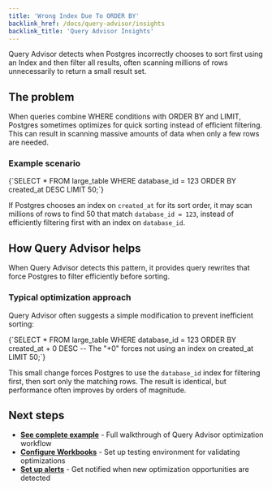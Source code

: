 ```yaml
---
title: 'Wrong Index Due To ORDER BY'
backlink_href: /docs/query-advisor/insights
backlink_title: 'Query Advisor Insights'
---
```


Query Advisor detects when Postgres incorrectly chooses to sort first using an Index and then filter
all results, often scanning millions of rows unnecessarily to return a small result set.

## The problem

When queries combine WHERE conditions with ORDER BY and LIMIT, Postgres sometimes optimizes for quick
sorting instead of efficient filtering. This can result in scanning massive amounts of data when only
a few rows are needed.

### Example scenario

<CodeBlock language="sql">
{`SELECT * FROM large_table
WHERE database_id = 123
ORDER BY created_at DESC
LIMIT 50;`}
</CodeBlock>

If Postgres chooses an index on `created_at` for its sort order, it may scan millions of rows to find 50 that
match `database_id = 123`, instead of efficiently filtering first with an index on `database_id`.

## How Query Advisor helps

When Query Advisor detects this pattern, it provides query rewrites that force Postgres to filter efficiently before sorting.

### Typical optimization approach

Query Advisor often suggests a simple modification to prevent inefficient sorting:

<CodeBlock language="sql">
{`SELECT * FROM large_table
WHERE database_id = 123
ORDER BY created_at + 0 DESC  -- The "+0" forces not using an index on created_at
LIMIT 50;`}
</CodeBlock>

This small change forces Postgres to use the `database_id` index for filtering first, then sort
only the matching rows. The result is identical, but performance often improves by orders of magnitude.

## Next steps

- **[See complete example](/docs/query-advisor/from-insight-to-conclusion)** - Full walkthrough of Query Advisor optimization workflow
- **[Configure Workbooks](/docs/workbooks)** - Set up testing environment for validating optimizations
- **[Set up alerts](/docs/query-advisor/alerts)** - Get notified when new optimization opportunities are detected